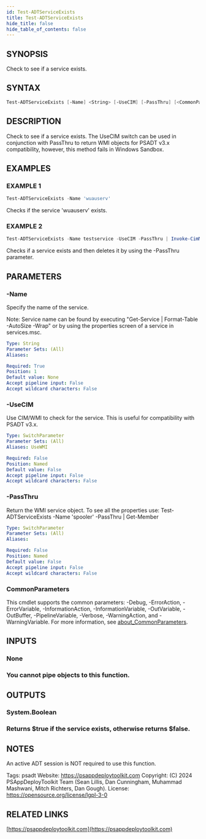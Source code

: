 ```yaml
---
id: Test-ADTServiceExists
title: Test-ADTServiceExists
hide_title: false
hide_table_of_contents: false
---
```


## SYNOPSIS

Check to see if a service exists.

## SYNTAX

```powershell
Test-ADTServiceExists [-Name] <String> [-UseCIM] [-PassThru] [<CommonParameters>]
```

## DESCRIPTION

Check to see if a service exists.
The UseCIM switch can be used in conjunction with PassThru to return WMI objects for PSADT v3.x compatibility, however, this method fails in Windows Sandbox.

## EXAMPLES

### EXAMPLE 1

```powershell
Test-ADTServiceExists -Name 'wuauserv'
```

Checks if the service 'wuauserv' exists.

### EXAMPLE 2

```powershell
Test-ADTServiceExists -Name testservice -UseCIM -PassThru | Invoke-CimMethod -MethodName Delete
```

Checks if a service exists and then deletes it by using the -PassThru parameter.

## PARAMETERS

### -Name

Specify the name of the service.

Note: Service name can be found by executing "Get-Service | Format-Table -AutoSize -Wrap" or by using the properties screen of a service in services.msc.

```yaml
Type: String
Parameter Sets: (All)
Aliases:

Required: True
Position: 1
Default value: None
Accept pipeline input: False
Accept wildcard characters: False
```

### -UseCIM

Use CIM/WMI to check for the service.
This is useful for compatibility with PSADT v3.x.

```yaml
Type: SwitchParameter
Parameter Sets: (All)
Aliases: UseWMI

Required: False
Position: Named
Default value: False
Accept pipeline input: False
Accept wildcard characters: False
```

### -PassThru

Return the WMI service object.
To see all the properties use: Test-ADTServiceExists -Name 'spooler' -PassThru | Get-Member

```yaml
Type: SwitchParameter
Parameter Sets: (All)
Aliases:

Required: False
Position: Named
Default value: False
Accept pipeline input: False
Accept wildcard characters: False
```

### CommonParameters

This cmdlet supports the common parameters: -Debug, -ErrorAction, -ErrorVariable, -InformationAction, -InformationVariable, -OutVariable, -OutBuffer, -PipelineVariable, -Verbose, -WarningAction, and -WarningVariable. For more information, see [about_CommonParameters](http://go.microsoft.com/fwlink/?LinkID=113216).

## INPUTS

### None

### You cannot pipe objects to this function.
## OUTPUTS

### System.Boolean

### Returns $true if the service exists, otherwise returns $false.
## NOTES
An active ADT session is NOT required to use this function.

Tags: psadt
Website: https://psappdeploytoolkit.com
Copyright: (C) 2024 PSAppDeployToolkit Team (Sean Lillis, Dan Cunningham, Muhammad Mashwani, Mitch Richters, Dan Gough).
License: https://opensource.org/license/lgpl-3-0

## RELATED LINKS

[https://psappdeploytoolkit.com](https://psappdeploytoolkit.com)
